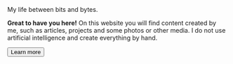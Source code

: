 ---
---


<IntroSection>
  <Fragment slot="title">My life between bits and bytes.</Fragment>
  <FidgetCheckboxes slot="spotlight" />

  **Great to have you here!** On this website you will find content created by me, such as articles, projects and some photos or other media. I do not use artificial intelligence and create everything by hand.

  <Button href="/website">Learn more</Button>

</IntroSection>
